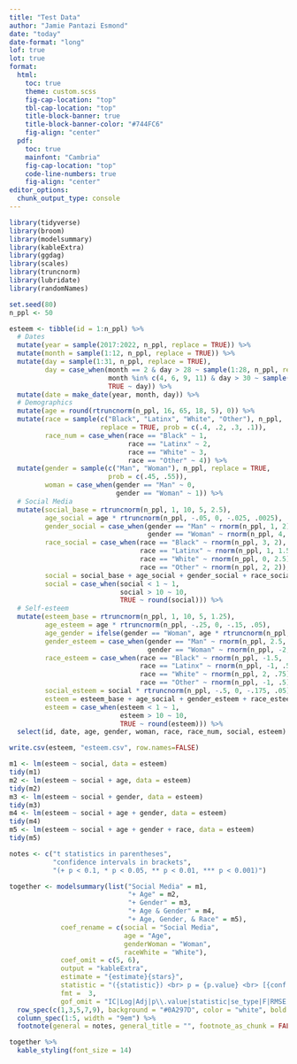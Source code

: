 ```yaml
---
title: "Test Data"
author: "Jamie Pantazi Esmond"
date: "today"
date-format: "long"
lof: true
lot: true
format: 
  html: 
    toc: true
    theme: custom.scss
    fig-cap-location: "top"
    tbl-cap-location: "top"
    title-block-banner: true
    title-block-banner-color: "#744FC6"
    fig-align: "center"
  pdf: 
    toc: true
    mainfont: "Cambria"
    fig-cap-location: "top"
    code-line-numbers: true
    fig-align: "center"
editor_options: 
  chunk_output_type: console
---
```


```r

library(tidyverse)
library(broom)
library(modelsummary)
library(kableExtra)
library(ggdag)
library(scales)
library(truncnorm)
library(lubridate)
library(randomNames)

```


```r

set.seed(80)
n_ppl <- 50

esteem <- tibble(id = 1:n_ppl) %>% 
  # Dates
  mutate(year = sample(2017:2022, n_ppl, replace = TRUE)) %>% 
  mutate(month = sample(1:12, n_ppl, replace = TRUE)) %>% 
  mutate(day = sample(1:31, n_ppl, replace = TRUE),
         day = case_when(month == 2 & day > 28 ~ sample(1:28, n_ppl, replace = TRUE),
                         month %in% c(4, 6, 9, 11) & day > 30 ~ sample(1:30, n_ppl, replace = TRUE),
                         TRUE ~ day)) %>% 
  mutate(date = make_date(year, month, day)) %>% 
  # Demographics 
  mutate(age = round(rtruncnorm(n_ppl, 16, 65, 18, 5), 0)) %>% 
  mutate(race = sample(c("Black", "Latinx", "White", "Other"), n_ppl,
                       replace = TRUE, prob = c(.4, .2, .3, .1)),
         race_num = case_when(race == "Black" ~ 1,
                              race == "Latinx" ~ 2,
                              race == "White" ~ 3,
                              race == "Other" ~ 4)) %>% 
  mutate(gender = sample(c("Man", "Woman"), n_ppl, replace = TRUE, 
                         prob = c(.45, .55)),
         woman = case_when(gender == "Man" ~ 0,
                           gender == "Woman" ~ 1)) %>% 
  # Social Media
  mutate(social_base = rtruncnorm(n_ppl, 1, 10, 5, 2.5),
         age_social = age * rtruncnorm(n_ppl, -.05, 0, -.025, .0025),
         gender_social = case_when(gender == "Man" ~ rnorm(n_ppl, 1, 2),
                                   gender == "Woman" ~ rnorm(n_ppl, 4, 1)),
         race_social = case_when(race == "Black" ~ rnorm(n_ppl, 3, 2),
                                 race == "Latinx" ~ rnorm(n_ppl, 1, 1.5),
                                 race == "White" ~ rnorm(n_ppl, 0, 2.5),
                                 race == "Other" ~ rnorm(n_ppl, 2, 2)),
         social = social_base + age_social + gender_social + race_social,
         social = case_when(social < 1 ~ 1, 
                            social > 10 ~ 10,
                            TRUE ~ round(social))) %>% 
  # Self-esteem
  mutate(esteem_base = rtruncnorm(n_ppl, 1, 10, 5, 1.25),
         age_esteem = age * rtruncnorm(n_ppl, -.25, 0, -.15, .05),
         age_gender = ifelse(gender == "Woman", age * rtruncnorm(n_ppl, -.4, 0, -.2, .05), age_esteem),
         gender_esteem = case_when(gender == "Man" ~ rnorm(n_ppl, 2.5, 1),
                                   gender == "Woman" ~ rnorm(n_ppl, -2, .75)),
         race_esteem = case_when(race == "Black" ~ rnorm(n_ppl, -1.5, .75),
                                 race == "Latinx" ~ rnorm(n_ppl, -1, .5),
                                 race == "White" ~ rnorm(n_ppl, 2, .75),
                                 race == "Other" ~ rnorm(n_ppl, -1, .5)),
         social_esteem = social * rtruncnorm(n_ppl, -.5, 0, -.175, .05),
         esteem = esteem_base + age_social + gender_esteem + race_esteem + social_esteem,
         esteem = case_when(esteem < 1 ~ 1, 
                            esteem > 10 ~ 10,
                            TRUE ~ round(esteem))) %>% 
  select(id, date, age, gender, woman, race, race_num, social, esteem)

write.csv(esteem, "esteem.csv", row.names=FALSE)

m1 <- lm(esteem ~ social, data = esteem)
tidy(m1)
m2 <- lm(esteem ~ social + age, data = esteem)
tidy(m2)
m3 <- lm(esteem ~ social + gender, data = esteem)
tidy(m3)
m4 <- lm(esteem ~ social + age + gender, data = esteem)
tidy(m4)
m5 <- lm(esteem ~ social + age + gender + race, data = esteem)
tidy(m5)

notes <- c("t statistics in parentheses",
           "confidence intervals in brackets",
           "(+ p < 0.1, * p < 0.05, ** p < 0.01, *** p < 0.001)")

together <- modelsummary(list("Social Media" = m1,
                              "+ Age" = m2,
                              "+ Gender" = m3,
                              "+ Age & Gender" = m4,
                              "+ Age, Gender, & Race" = m5),
             coef_rename = c(social = "Social Media",
                             age = "Age",
                             genderWoman = "Woman",
                             raceWhite = "White"),
             coef_omit = c(5, 6),
             output = "kableExtra",
             estimate = "{estimate}{stars}",
             statistic = "({statistic}) <br> p = {p.value} <br> [{conf.low}, {conf.high}]",
             fmt =  3,
             gof_omit = "IC|Log|Adj|p\\.value|statistic|se_type|F|RMSE|R2") %>% 
  row_spec(c(1,3,5,7,9), background = "#0A297D", color = "white", bold = TRUE) %>% 
  column_spec(1:5, width = "9em") %>% 
  footnote(general = notes, general_title = "", footnote_as_chunk = FALSE)

together %>% 
  kable_styling(font_size = 14)

  
  
```
